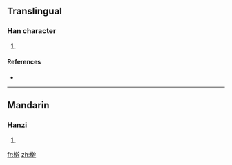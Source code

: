 ==Translingual==

===Han character===
{{Han char|rn=75|rad=木|as=13|sn=17|four=|canj=木十十十 (DJJJ)}}

# {{defn|Han|sort=木13}}

====References====
* {{Han ref|kx=0556.200|dkj=15652|dj=0945.350|hdz=21299.100|uh=6A8A|ud=27274}}

----

==Mandarin==

===Hanzi===
{{cmn-hanzi|pin=[[gàn]] ([[gan4]])|wg=kan<sup>4</sup>}}

# {{defn|Mandarin|sort=木13}}

[[fr:檊]]
[[zh:檊]]